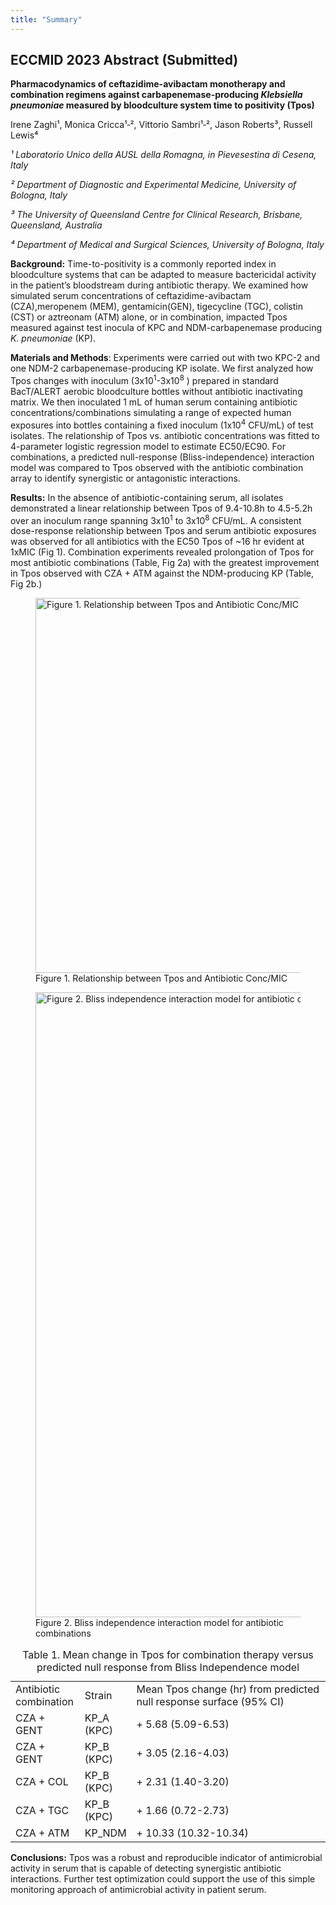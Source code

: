 ```yaml
---
title: "Summary"
---
```


## ECCMID 2023 Abstract (Submitted)

**Pharmacodynamics of ceftazidime-avibactam monotherapy and combination regimens against carbapenemase-producing *Klebsiella pneumoniae* measured by bloodculture system time to positivity (Tpos)**

Irene Zaghi¹, Monica Cricca¹‐², Vittorio Sambri¹‐², Jason Roberts³, Russell Lewis⁴

*¹ Laboratorio Unico della AUSL della Romagna, in Pievesestina di Cesena, Italy*

*² Department of Diagnostic and Experimental Medicine, University of Bologna, Italy*

*³ The University of Queensland Centre for Clinical Research, Brisbane, Queensland, Australia*

*⁴ Department of Medical and Surgical Sciences, University of Bologna, Italy*

**Background:** Time-to-positivity is a commonly reported index in bloodculture systems that can be adapted to measure bactericidal activity in the patient's bloodstream during antibiotic therapy. We examined how simulated serum concentrations of ceftazidime-avibactam (CZA),meropenem (MEM), gentamicin(GEN), tigecycline (TGC), colistin (CST) or aztreonam (ATM) alone, or in combination, impacted Tpos measured against test inocula of KPC and NDM-carbapenemase producing *K. pneumoniae* (KP).

**Materials and Methods**: Experiments were carried out with two KPC-2 and one NDM-2 carbapenemase-producing KP isolate. We first analyzed how Tpos changes with inoculum (3x10^1^-3x10^8^ ) prepared in standard BacT/ALERT aerobic bloodculture bottles without antibiotic inactivating matrix. We then inoculated 1 mL of human serum containing antibiotic concentrations/combinations simulating a range of expected human exposures into bottles containing a fixed inoculum (1x10^4^ CFU/mL) of test isolates. The relationship of Tpos vs. antibiotic concentrations was fitted to 4-parameter logistic regression model to estimate EC50/EC90. For combinations, a predicted null-response (Bliss-independence) interaction model was compared to Tpos observed with the antibiotic combination array to identify synergistic or antagonistic interactions.

**Results:** In the absence of antibiotic-containing serum, all isolates demonstrated a linear relationship between Tpos of 9.4-10.8h to 4.5-5.2h over an inoculum range spanning 3x10^1^ to 3x10^8^ CFU/mL. A consistent dose-response relationship between Tpos and serum antibiotic exposures was observed for all antibiotics with the EC50 Tpos of \~16 hr evident at 1xMIC (Fig 1). Combination experiments revealed prolongation of Tpos for most antibiotic combinations (Table, Fig 2a) with the greatest improvement in Tpos observed with CZA + ATM against the NDM-producing KP (Table, Fig 2b.)

![Figure 1. Relationship between Tpos and Antibiotic Conc/MIC](ESCMID_abstract_Fig1.png){fig-align="center" width="600"}

![Figure 2. Bliss independence interaction model for antibiotic combinations](ESCMIDabstract_Fig2.png){fig-align="center" width="1000"}

|                        |            |                                                                     |
|------------------------|------------|---------------------------------------------------------------------|
| Antibiotic combination | Strain     | Mean Tpos change (hr) from predicted null response surface (95% CI) |
| CZA + GENT             | KP_A (KPC) | \+ 5.68 (5.09-6.53)                                                 |
| CZA + GENT             | KP_B (KPC) | \+ 3.05 (2.16-4.03)                                                 |
| CZA + COL              | KP_B (KPC) | \+ 2.31 (1.40-3.20)                                                 |
| CZA + TGC              | KP_B (KPC) | \+ 1.66 (0.72-2.73)                                                 |
| CZA + ATM              | KP_NDM     | \+ 10.33 (10.32-10.34)                                              |

: Table 1. Mean change in Tpos for combination therapy versus predicted null response from Bliss Independence model

**Conclusions:** Tpos was a robust and reproducible indicator of antimicrobial activity in serum that is capable of detecting synergistic antibiotic interactions. Further test optimization could support the use of this simple monitoring approach of antimicrobial activity in patient serum.
